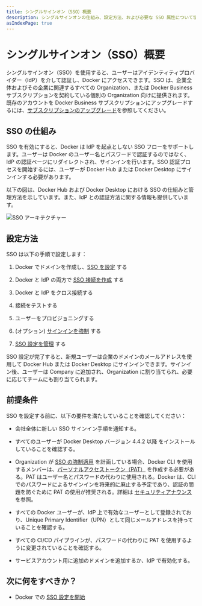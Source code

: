 ```yaml
---
title: シングルサインオン（SSO）概要
description: シングルサインオンの仕組み、設定方法、および必要な SSO 属性について学びます。
asIndexPage: true
---
```


# シングルサインオン（SSO）概要

シングルサインオン（SSO）を使用すると、ユーザーはアイデンティティプロバイダー（IdP）を介して認証し、Docker にアクセスできます。SSO は、企業全体およびその企業に関連するすべての Organization、または Docker Business サブスクリプションを契約している個別の Organization 向けに提供されます。既存のアカウントを Docker Business サブスクリプションにアップグレードするには、[サブスクリプションのアップグレード](https://docs.docker.com/subscription/upgrade/)を参照してください。

## SSO の仕組み

SSO を有効にすると、Docker は IdP を起点としない SSO フローをサポートします。ユーザーは Docker のユーザー名とパスワードで認証するのではなく、IdP の認証ページにリダイレクトされ、サインインを行います。SSO 認証プロセスを開始するには、ユーザーが Docker Hub または Docker Desktop にサインインする必要があります。

以下の図は、Docker Hub および Docker Desktop における SSO の仕組みと管理方法を示しています。また、IdP との認証方法に関する情報も提供しています。

![SSO アーキテクチャー](/docker-security-ja/SSO.png)

## 設定方法

SSO は以下の手順で設定します：

1. Docker でドメインを作成し、[SSO を設定](/docker-security-ja/for-admins/single-sign-on/configure) する

2. Docker と IdP の両方で [SSO 接続を作成](/docker-security-ja/for-admins/single-sign-on/connect) する

3. Docker と IdP をクロス接続する

4. 接続をテストする

5. ユーザーをプロビジョニングする

6. (オプション) [サインインを強制](/docker-security-ja/for-admins/enforce-sign-in) する

7. [SSO 設定を管理](/docker-security-ja/for-admins/single-sign-on/manage) する

SSO 設定が完了すると、新規ユーザーは企業のドメインのメールアドレスを使用して Docker Hub または Docker Desktop にサインインできます。サインイン後、ユーザーは Company に追加され、Organization に割り当てられ、必要に応じてチームにも割り当てられます。

## 前提条件

SSO を設定する前に、以下の要件を満たしていることを確認してください：

- 会社全体に新しい SSO サインイン手順を通知する。

- すべてのユーザーが Docker Desktop バージョン 4.4.2 以降 をインストールしていることを確認する。

- Organization が [SSO の強制適用](/docker-security-ja/for-admins/single-sign-on/connect#オプションsso-の強制適用) を計画している場合、Docker CLI を使用するメンバーは、[パーソナルアクセストークン（PAT）](/docker-security-ja/for-developers/access-tokens) を作成する必要がある。PAT はユーザー名とパスワードの代わりに使用される。Docker は、CLI でのパスワードによるサインインを将来的に廃止する予定であり、認証の問題を防ぐために PAT の使用が推奨される。詳細は [セキュリティアナウンス](https://docs.docker.com/security/security-announcements/#deprecation-of-password-logins-on-cli-when-sso-enforced) を参照。

- すべての Docker ユーザーが、IdP 上で有効なユーザーとして登録されており、Unique Primary Identifier（UPN）として同じメールアドレスを持っていることを確認する。

- すべての CI/CD パイプラインが、パスワードの代わりに PAT を使用するように変更されていることを確認する。

- サービスアカウント用に追加のドメインを追加するか、IdP で有効化する。

## 次に何をすべきか？

- Docker での [SSO 設定を開始](/docker-security-ja/for-admins/single-sign-on/configure)
